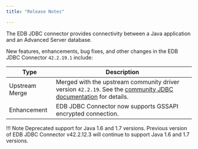 ```yaml
---
title: "Release Notes"

---
```

The EDB JDBC connector provides connectivity between a Java application and an Advanced Server database.

New features, enhancements, bug fixes, and other changes in the EDB JDBC Connector `42.2.19.1` include:

| Type           | Description                                                                                                                                                                  |
| -------------- | ---------------------------------------------------------------------------------------------------------------------------------------------------------------------------- |
| Upstream Merge | Merged with the upstream community driver version `42.2.19`. See the [community JDBC documentation](https://jdbc.postgresql.org/documentation/head/index.html) for details.      |
| Enhancement    | EDB JDBC Connector now supports GSSAPI encrypted connection.                                                                                                                 |

!!! Note
    Deprecated support for Java 1.6 and 1.7 versions. Previous version of EDB JDBC Connector v42.2.12.3 will continue to support Java 1.6 and 1.7 versions.
